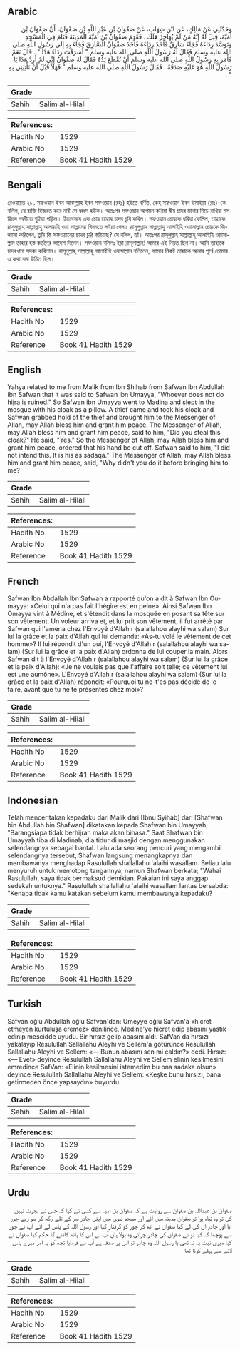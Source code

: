 ## Arabic


<div dir="rtl" lang="ar" style={{fontSize:'larger',backgroundColor:'#f8f9fa',padding:20}}>
وَحَدَّثَنِي عَنْ مَالِكٍ، عَنِ ابْنِ شِهَابٍ، عَنْ صَفْوَانَ بْنِ عَبْدِ اللَّهِ بْنِ صَفْوَانَ، أَنَّ صَفْوَانَ بْنَ أُمَيَّةَ، قِيلَ لَهُ إِنَّهُ مَنْ لَمْ يُهَاجِرْ هَلَكَ ‏.‏ فَقَدِمَ صَفْوَانُ بْنُ أُمَيَّةَ الْمَدِينَةَ فَنَامَ فِي الْمَسْجِدِ وَتَوَسَّدَ رِدَاءَهُ فَجَاءَ سَارِقٌ فَأَخَذَ رِدَاءَهُ فَأَخَذَ صَفْوَانُ السَّارِقَ فَجَاءَ بِهِ إِلَى رَسُولِ اللَّهِ صلى الله عليه وسلم فَقَالَ لَهُ رَسُولُ اللَّهِ صلى الله عليه وسلم ‏"‏ أَسَرَقْتَ رِدَاءَ هَذَا ‏"‏ ‏.‏ قَالَ نَعَمْ ‏.‏ فَأَمَرَ بِهِ رَسُولُ اللَّهِ صلى الله عليه وسلم أَنْ تُقْطَعَ يَدُهُ فَقَالَ لَهُ صَفْوَانُ إِنِّي لَمْ أُرِدْ هَذَا يَا رَسُولَ اللَّهِ هُوَ عَلَيْهِ صَدَقَةٌ ‏.‏ فَقَالَ رَسُولُ اللَّهِ صلى الله عليه وسلم ‏"‏ فَهَلاَّ قَبْلَ أَنْ تَأْتِيَنِي بِهِ ‏"‏ ‏.‏
</div>
<div style={{backgroundColor:'#f8f9fa',padding:20, marginBottom: 10}}><table> <thead> <tr> <th>Grade</th> <th></th> </tr> </thead> <tbody> <tr><td>Sahih</td><td>Salim al-Hilali</td></tr></tbody></table><table> <thead> <tr> <th>References:</th> <th></th> </tr> </thead> <tbody><tr><td>Hadith No</td><td>1529</td></tr><tr><td>Arabic No</td><td>1529</td></tr><tr><td>Reference</td><td>Book 41 Hadith 1529</td></tr></tbody></table></div>

## Bengali


<div dir="ltr" lang="bn" style={{fontSize:'larger',backgroundColor:'#f8f9fa',padding:20}}>
রেওয়ায়ত ২৮. সফওয়ান ইবন আবদুল্লাহ ইবন সফওয়ান (রহঃ) হইতে বর্ণিত, কেহ সফওয়ান ইবন উমাইয়া (রাঃ)-কে বলিল, যে ব্যক্তি হিজরত করে নাই সে ধ্বংস হউক। অতঃপর সফওয়ান আগমন করিয়া স্বীয় চাদর মাথার নিচে রাখিয়া মসজিদে নববীতে শুইয়া পড়িল। ইত্যবসরে এক চোর তাহার চাদর চুরি করিল। সফওয়ান চোরকে ধরিয়া ফেলিল, তাহাকে রাসূলুল্লাহ সাল্লাল্লাহু আলায়হি ওয়া সাল্লামের খিদমতে লইয়া গেল। রাসূলুল্লাহ সাল্লাল্লাহু আলাইহি ওয়াসাল্লাম চোরকে জিজ্ঞাসা করিলেন, তুমি কি সফওয়ানের চাদর চুরি করিয়াছ? সে বলিল, হ্যাঁ। অতঃপর রাসূলুল্লাহ সাল্লাল্লাহু আলাইহি ওয়াসাল্লাম তাহার হস্ত কর্তনের আদেশ দিলেন। সফওয়ান বলিলঃ ইয়া রাসূলাল্লাহ! আমার এই নিয়ত ছিল না। আমি তাহাকে চাদরখানা সদকা করিলাম। রাসূলুল্লাহ্ সাল্লাল্লাহু আলাইহি ওয়াসাল্লাম বলিলেন, আমার নিকট তাহাকে আনার পূর্বে তোমার এ কথা বলা উচিত ছিল।
</div>
<div style={{backgroundColor:'#f8f9fa',padding:20, marginBottom: 10}}><table> <thead> <tr> <th>Grade</th> <th></th> </tr> </thead> <tbody> <tr><td>Sahih</td><td>Salim al-Hilali</td></tr></tbody></table><table> <thead> <tr> <th>References:</th> <th></th> </tr> </thead> <tbody><tr><td>Hadith No</td><td>1529</td></tr><tr><td>Arabic No</td><td>1529</td></tr><tr><td>Reference</td><td>Book 41 Hadith 1529</td></tr></tbody></table></div>

## English


<div dir="ltr" lang="en" style={{fontSize:'larger',backgroundColor:'#f8f9fa',padding:20}}>
Yahya related to me from Malik from Ibn Shihab from Safwan ibn Abdullah ibn Safwan that it was said to Safwan ibn Umayya, "Whoever does not do hijra is ruined." So Safwan ibn Umayya went to Madina and slept in the mosque with his cloak as a pillow. A thief came and took his cloak and Safwan grabbed hold of the thief and brought him to the Messenger of Allah, may Allah bless him and grant him peace. The Messenger of Allah, may Allah bless him and grant him peace, said to him, "Did you steal this cloak?" He said, "Yes." So the Messenger of Allah, may Allah bless him and grant him peace, ordered that his hand be cut off. Safwan said to him, "I did not intend this. It is his as sadaqa." The Messenger of Allah, may Allah bless him and grant him peace, said, "Why didn't you do it before bringing him to me?
</div>
<div style={{backgroundColor:'#f8f9fa',padding:20, marginBottom: 10}}><table> <thead> <tr> <th>Grade</th> <th></th> </tr> </thead> <tbody> <tr><td>Sahih</td><td>Salim al-Hilali</td></tr></tbody></table><table> <thead> <tr> <th>References:</th> <th></th> </tr> </thead> <tbody><tr><td>Hadith No</td><td>1529</td></tr><tr><td>Arabic No</td><td>1529</td></tr><tr><td>Reference</td><td>Book 41 Hadith 1529</td></tr></tbody></table></div>

## French


<div dir="ltr" lang="fr" style={{fontSize:'larger',backgroundColor:'#f8f9fa',padding:20}}>
Safwan Ibn Abdallah Ibn Safwan a rapporté qu'on a dit à Safwan Ibn Oumayya: «Celui qui n'a pas fait l'hégire est en peine». Ainsi Safwan Ibn Omayya vint à Médine, et s'étendit dans la mosquée en posant sa tête sur son vêtement. Un voleur arriva et, et lui prit son vêtement, il fut arrêté par Safwan qui l'amena chez l'Envoyé d'Allah r (salallahou alayhi wa salam) Sur lui la grâce et la paix d'Allah qui lui demanda: «As-tu volé le vêtement de cet homme»? Il lui répondit d'un oui, l'Envoyé d'Allah r (salallahou alayhi wa salam) (Sur lui la grâce et la paix d'Allah) ordonna de lui couper la main. Alors Safwan dit à l'Envoyé d'Allah r (salallahou alayhi wa salam) (Sur lui la grâce et la paix d'Allah): «Je ne voulais pas que l'affaire soit telle; ce vêtement lui est une aumône». L'Envoyé d'Allah r (salallahou alayhi wa salam) (Sur lui la grâce et la paix d'Allah) répondit: «Pourquoi tu ne-t'es pas décidé de le faire, avant que tu ne te présentes chez moi»?
</div>
<div style={{backgroundColor:'#f8f9fa',padding:20, marginBottom: 10}}><table> <thead> <tr> <th>Grade</th> <th></th> </tr> </thead> <tbody> <tr><td>Sahih</td><td>Salim al-Hilali</td></tr></tbody></table><table> <thead> <tr> <th>References:</th> <th></th> </tr> </thead> <tbody><tr><td>Hadith No</td><td>1529</td></tr><tr><td>Arabic No</td><td>1529</td></tr><tr><td>Reference</td><td>Book 41 Hadith 1529</td></tr></tbody></table></div>

## Indonesian


<div dir="ltr" lang="id" style={{fontSize:'larger',backgroundColor:'#f8f9fa',padding:20}}>
Telah menceritakan kepadaku dari Malik dari [Ibnu Syihab] dari [Shafwan bin Abdullah bin Shafwan] dikatakan kepada Shafwan bin Umayyah; "Barangsiapa tidak berhijrah maka akan binasa." Saat Shafwan bin Umayyah tiba di Madinah, dia tidur di masjid dengan menggunakan selendangnya sebagai bantal. Lalu ada seorang pencuri yang mengambil selendangnya tersebut, Shafwan langsung menangkapnya dan membawanya menghadap Rasulullah shallallahu 'alaihi wasallam. Beliau lalu menyuruh untuk memotong tangannya, namun Shafwan berkata; "Wahai Rasulullah, saya tidak bermaksud demikian. Pakaian ini saya anggap sedekah untuknya." Rasulullah shallallahu 'alaihi wasallam lantas bersabda: "Kenapa tidak kamu katakan sebelum kamu membawanya kepadaku?
</div>
<div style={{backgroundColor:'#f8f9fa',padding:20, marginBottom: 10}}><table> <thead> <tr> <th>Grade</th> <th></th> </tr> </thead> <tbody> <tr><td>Sahih</td><td>Salim al-Hilali</td></tr></tbody></table><table> <thead> <tr> <th>References:</th> <th></th> </tr> </thead> <tbody><tr><td>Hadith No</td><td>1529</td></tr><tr><td>Arabic No</td><td>1529</td></tr><tr><td>Reference</td><td>Book 41 Hadith 1529</td></tr></tbody></table></div>

## Turkish


<div dir="ltr" lang="tr" style={{fontSize:'larger',backgroundColor:'#f8f9fa',padding:20}}>
Safvan oğlu Abdullah oğlu Safvan'dan: Umeyye oğlu Safvan'a «hicret etmeyen kurtuluşa eremez» denilince, Medine'ye hicret edip abasını yastık edinip mescidde uyudu. Bir hırsız gelip abasını aldı. SafVan da hırsızı yakalayıp Resulullah Sallallahu Aleyhi ve Sellem'a götü­rünce Resulullah Sallallahu Aleyhi ve Sellem: «— Bunun abasını sen mi çaldın?» dedi. Hırsız: «— Evet» deyince Resulullah Sallallahu Aleyhi ve Sellem elinin kesilmesini emre­dince SafVan: «Elinin kesilmesini istemedim bu ona sadaka olsun» deyince Resulullah Sallallahu Aleyhi ve Sellem: «Keşke bunu hırsızı, bana getirme­den önce yapsaydın» buyurdu
</div>
<div style={{backgroundColor:'#f8f9fa',padding:20, marginBottom: 10}}><table> <thead> <tr> <th>Grade</th> <th></th> </tr> </thead> <tbody> <tr><td>Sahih</td><td>Salim al-Hilali</td></tr></tbody></table><table> <thead> <tr> <th>References:</th> <th></th> </tr> </thead> <tbody><tr><td>Hadith No</td><td>1529</td></tr><tr><td>Arabic No</td><td>1529</td></tr><tr><td>Reference</td><td>Book 41 Hadith 1529</td></tr></tbody></table></div>

## Urdu


<div dir="rtl" lang="ur" style={{fontSize:'larger',backgroundColor:'#f8f9fa',padding:20}}>
صفوان بن عبداللہ بن صفوان سے روایت ہے کہ صفوان بن امیہ سے کسی نے کہا کہ جس نے ہجرت نہیں کی تو وہ تباہ ہوا تو صفوان مدینہ میں آئے اور مسجد نبوی میں اپنی چادر سر کے تلے رکھ کر سو رہے چور آیا اور چادر ان کی لے گیا صفوان نے اٹھ کر چور کو گرفتار کیا اور رسول اللہ کے پاس لے آئے آپ نے چور سے پوچھا کہ کیا تو نے صفوان کی چادر چرائی وہ بولا ہاں آپ نے اس کا ہاتھ کاٹنے کا حکم کیا صفوان نے کہا میری نیت یہ نہ تھی یا رسول اللہ وہ چادر تو اس پر صدقہ ہے آپ نے فرمایا تجھ کو یہ امر میرے پاس لانے سے پہلے کرنا تھا
</div>
<div style={{backgroundColor:'#f8f9fa',padding:20, marginBottom: 10}}><table> <thead> <tr> <th>Grade</th> <th></th> </tr> </thead> <tbody> <tr><td>Sahih</td><td>Salim al-Hilali</td></tr></tbody></table><table> <thead> <tr> <th>References:</th> <th></th> </tr> </thead> <tbody><tr><td>Hadith No</td><td>1529</td></tr><tr><td>Arabic No</td><td>1529</td></tr><tr><td>Reference</td><td>Book 41 Hadith 1529</td></tr></tbody></table></div>